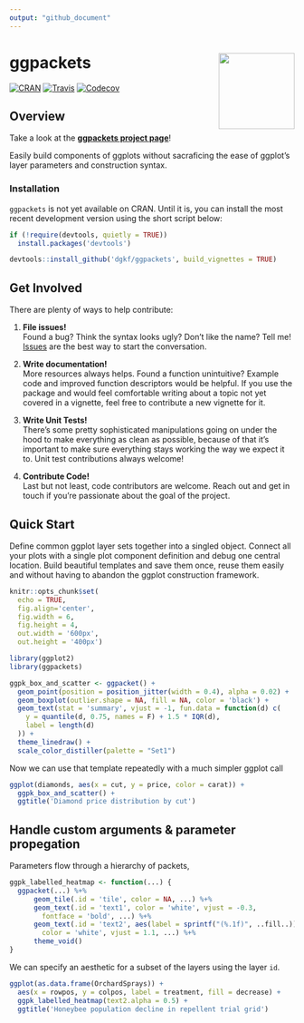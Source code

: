 ```yaml
---
output: "github_document"
---
```


# ggpackets <img src="man/figures/ggpackets-hex-small.png" align="right" width="134px"/>

[![CRAN](https://img.shields.io/cran/v/ggpackets.svg?style=flat-square)](https://cran.r-project.org/package=ggpackets)
[![Travis](https://img.shields.io/travis/dgkf/ggpackets/master.svg?style=flat-square)](https://travis-ci.org/dgkf/ggpackets)
[![Codecov](https://img.shields.io/codecov/c/github/dgkf/ggpackets/master.svg?style=flat-square)](https://codecov.io/gh/dgkf/ggpackets)


## Overview

Take a look at the **[ggpackets project page](https://dgkf.github.io/ggpackets/)**!

Easily build components of ggplots without sacraficing the ease of ggplot's
layer parameters and construction syntax. 

### Installation

`ggpackets` is not yet available on CRAN. Until it is, you can install the most
recent development version using the short script below:

```r
if (!require(devtools, quietly = TRUE)) 
  install.packages('devtools')

devtools::install_github('dgkf/ggpackets', build_vignettes = TRUE)
```


## Get Involved

There are plenty of ways to help contribute:

1. **File issues!**  
   Found a bug? Think the syntax looks ugly? Don't like the name? Tell me!
   [Issues](https://github.com/dgkf/ggpackets/issues) are the best way to start
   the conversation.

2. **Write documentation!**  
   More resources always helps. Found a function unintuitive? Example code and
   improved function descriptors would be helpful. If you use the package and
   would feel comfortable writing about a topic not yet covered in a vignette,
   feel free to contribute a new vignette for it.

3. **Write Unit Tests!**  
   There's some pretty sophisticated manipulations going on under the hood to
   make everything as clean as possible, because of that it's important to make
   sure everything stays working the way we expect it to. Unit test
   contributions always welcome!
   
4. **Contribute Code!**  
   Last but not least, code contributors are welcome. Reach out and get in
   touch if you're passionate about the goal of the project. 

## Quick Start

Define common ggplot layer sets together into a singled object. Connect all
your plots with a single plot component definition and debug one central
location. Build beautiful templates and save them once, reuse them easily and
without having to abandon the ggplot construction framework.

```r
knitr::opts_chunk$set(
  echo = TRUE, 
  fig.align='center', 
  fig.width = 6,
  fig.height = 4,
  out.width = '600px', 
  out.height = '400px') 

library(ggplot2)
library(ggpackets)
```

```r
ggpk_box_and_scatter <- ggpacket() +
  geom_point(position = position_jitter(width = 0.4), alpha = 0.02) + 
  geom_boxplot(outlier.shape = NA, fill = NA, color = 'black') + 
  geom_text(stat = 'summary', vjust = -1, fun.data = function(d) c(
    y = quantile(d, 0.75, names = F) + 1.5 * IQR(d),
    label = length(d)
  )) + 
  theme_linedraw() + 
  scale_color_distiller(palette = "Set1")
```

Now we can use that template repeatedly with a much simpler ggplot call

```r
ggplot(diamonds, aes(x = cut, y = price, color = carat)) + 
  ggpk_box_and_scatter() + 
  ggtitle('Diamond price distribution by cut')
```

## Handle custom arguments & parameter propegation

Parameters flow through a hierarchy of packets, 

```r
ggpk_labelled_heatmap <- function(...) {
  ggpacket(...) %+%
      geom_tile(.id = 'tile', color = NA, ...) %+% 
      geom_text(.id = 'text1', color = 'white', vjust = -0.3, 
        fontface = 'bold', ...) %+%
      geom_text(.id = 'text2', aes(label = sprintf("(%.1f)", ..fill..)), 
        color = 'white', vjust = 1.1, ...) %+%
      theme_void()
} 
```

We can specify an aesthetic for a subset of the layers using the layer `id`. 

```r
ggplot(as.data.frame(OrchardSprays)) + 
  aes(x = rowpos, y = colpos, label = treatment, fill = decrease) + 
  ggpk_labelled_heatmap(text2.alpha = 0.5) + 
  ggtitle('Honeybee population decline in repellent trial grid')
```
